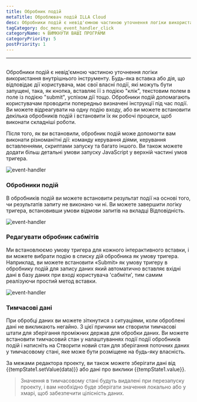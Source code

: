 ```yaml
---
title: Обробник подій
metaTitle: Оброблювач подій ILLA Cloud
desc: Обробники подій є невід'ємною частиною уточнення логіки використання внутрішнього інструменту
tagCategory: doc_menu_event_handler_click
categoryName: 🌀 ВИМКНУТИ ВАШІ ПРОГРАМИ
categoryPriority: 5
postPriority: 1
---
```


* * *

## <h2 hidden>Обробник подій</h2>

Обробники подій є невід'ємною частиною уточнення логіки використання внутрішнього інструменту. Будь-яка вставка або дія, що відповідає дії користувача, має свої власні події, які можуть бути запущені, така, як кнопка, вставляє її з подією "клік", текстовим полем в поле із подією "submit", успіхом дії тощо. Обробники подій допомагають користувачам проводити попередньо визначені інструкції під час події. Ви можете відреагувати на одну подію входу, або ви можете встановити декілька обробників подій і встановити їх як робочі процеси, щоб виконати складніші роботи.

Після того, як ви встановили, обробник подій може допомогти вам виконати різноманітні дії: команду керування діями, керування вставленнями, скриптами запуску та багато іншого. Ви також можете додати більш детальні умови запуску JavaScript у верхній частині умов тригера.

<img alt="event-handler" src='https://cdn.illacloud.com/official-website/img/official-site/event-handler-01.png' />

### Обробники подій

В обробників подій ви можете встановити результат події на основі того, чи результатів запиту не виконано чи ні. Ви можете завершити логіку тригера, встановивши умови відмови запитів на вкладці Відповідність.

<img alt="event-handler" src='https://cdn.illacloud.com/official-website/img/official-site/event-handler-02.png' />

### Редагувати обробник сабмітів

Ми встановлюємо умову тригера для кожного інтерактивного вставки, і ви можете вибрати подію в списку дій обробника як умову тригера. Наприклад, ви можете встановити «Submit» як умову тригеру в обробнику подій для запису даних який автоматично вставляє вхідні дані в базу даних при вході користувача 'сабміти', тим самим реалізуючи простий метод вставки.

<img alt="event-handler" src='https://cdn.illacloud.com/official-website/img/official-site/event-handler-03.png' />

### Тимчасові дані

При обробці даних ви можете зіткнутися з ситуаціями, коли оброблені дані не викликають негайно. З цієї причини ми створили тимчасові штати для зберігання проміжних держав для обробки даних. Ви можете встановити тимчасовий стан у налаштуваннях події події обробників подій і натисніть на Створити новий стан для зберігання поточних даних у тимчасовому стані, яке може бути розміщене на будь-яку власність.

За межами редактора проекту, ви також можете зберігати дані від {{tempState1.setValue(data)}} або дані про виклики {{tempState1.value}}.

> Значення в тимчасовому стані будуть видалені при перезапуску проекту, і вам необхідно буде зберігати значення локально або у хмарі, щоб забезпечити цілісність даних.
